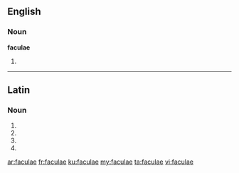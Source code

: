 ==English==

===Noun===
'''faculae'''

# {{plural of|facula}}

----

==Latin==

===Noun===
{{la-noun-form|faculae}}

# {{inflection of|facula|facula|nom|p|lang=la}}
# {{inflection of|facula|facula|gen|s|lang=la}}
# {{inflection of|facula|facula|dat|s|lang=la}}
# {{inflection of|facula|facula|voc|p|lang=la}}

[[ar:faculae]]
[[fr:faculae]]
[[ku:faculae]]
[[my:faculae]]
[[ta:faculae]]
[[vi:faculae]]